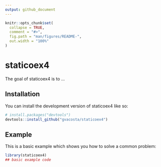 ```yaml
---
output: github_document
---
```


<!-- README.md is generated from README.Rmd. Please edit that file -->

```r
knitr::opts_chunk$set(
  collapse = TRUE,
  comment = "#>",
  fig.path = "man/figures/README-",
  out.width = "100%"
)
```

# staticoex4

<!-- badges: start -->
<!-- badges: end -->

The goal of staticoex4 is to ...

## Installation

You can install the development version of staticoex4 like so:

``` r
# install.packages("devtools")
devtools::install_github("gvacosta/staticoex4")
```

## Example

This is a basic example which shows you how to solve a common problem:

```r
library(staticoex4)
## basic example code
```
